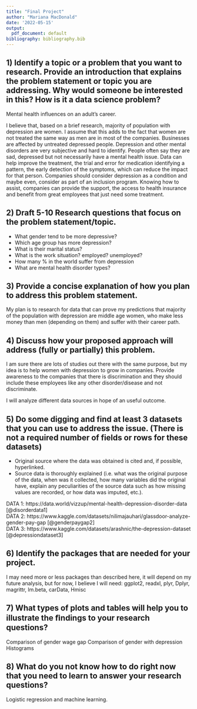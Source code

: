 ```yaml
---
title: "Final Project"
author: "Mariana MacDonald"
date: '2022-05-15'
output:
  pdf_document: default
bibliography: bibliography.bib
---
```


## 1)	Identify a topic or a problem that you want to research.  Provide an introduction that explains the problem statement or topic you are addressing. Why would someone be interested in this?  How is it a data science problem?

Mental health influences on an adult’s career. 

I believe that, based on a brief research, majority of population with depression are women. I assume that this adds to the fact that women are not treated the same way as men are in most of the companies. Businesses are affected by untreated depressed people. Depression and other mental disorders are very subjective and hard to identify. People often say they are sad, depressed but not necessarily have a mental health issue.  Data can help improve the treatment, the trial and error for medication identifying a pattern, the early detection of the symptoms, which can reduce the impact for that person. Companies should consider depression as a condition and maybe even, consider as part of an inclusion program. Knowing how to assist, companies can provide the support, the access to health insurance and benefit from great employees that just need some treatment.


## 2)	Draft 5-10 Research questions that focus on the problem statement/topic.

-	What gender tend to be more depressive?
-	Which age group has more depression?
-	What is their marital status?
- What is the work situation? employed? unemployed?
-	How many % in the world suffer from depression
-	What are mental health disorder types?



## 3)	Provide a concise explanation of how you plan to address this problem statement.

My plan is to research for data that can prove my predictions that majority of the population with depression are middle age women, who make less money than men (depending on them) and suffer with their career path.


## 4)	Discuss how your proposed approach will address (fully or partially) this problem.

I am sure there are lots of studies out there with the same purpose, but my idea is to help women with depression to grow in companies. Provide awareness to the companies that there is discrimination and they should include these employees like any other disorder/disease and not discriminate.

I will analyze different data sources in hope of an useful outcome. 


## 5)	Do some digging and find at least 3 datasets that you can use to address the issue. (There is not a required number of fields or rows for these datasets)
-	Original source where the data was obtained is cited and, if possible, hyperlinked.
-	Source data is thoroughly explained (i.e. what was the original purpose of the data, when was it collected, how many variables did the original have, explain any peculiarities of the source data such as how missing values are recorded, or how data was imputed, etc.).

DATA 1: https://data.world/vizzup/mental-health-depression-disorder-data    [@disorderdata1]                                             
DATA 2: https://www.kaggle.com/datasets/nilimajauhari/glassdoor-analyze-gender-pay-gap  [@genderpaygap2]                               
DATA 3: https://www.kaggle.com/datasets/arashnic/the-depression-dataset [@depressiondataset3]


## 6)	Identify the packages that are needed for your project.

I may need more or less packages than described here, it will depend on my future analysis, but for now, I believe I will need: ggplot2, readxl, plyr, Dplyr, magrittr, lm.beta, carData, Hmisc

## 7)	What types of plots and tables will help you to illustrate the ﬁndings to your research questions?

Comparison of gender wage gap
Comparison of gender with depression
Histograms


## 8)	What do you not know how to do right now that you need to learn to answer your research questions?

Logistic regression and machine learning.





